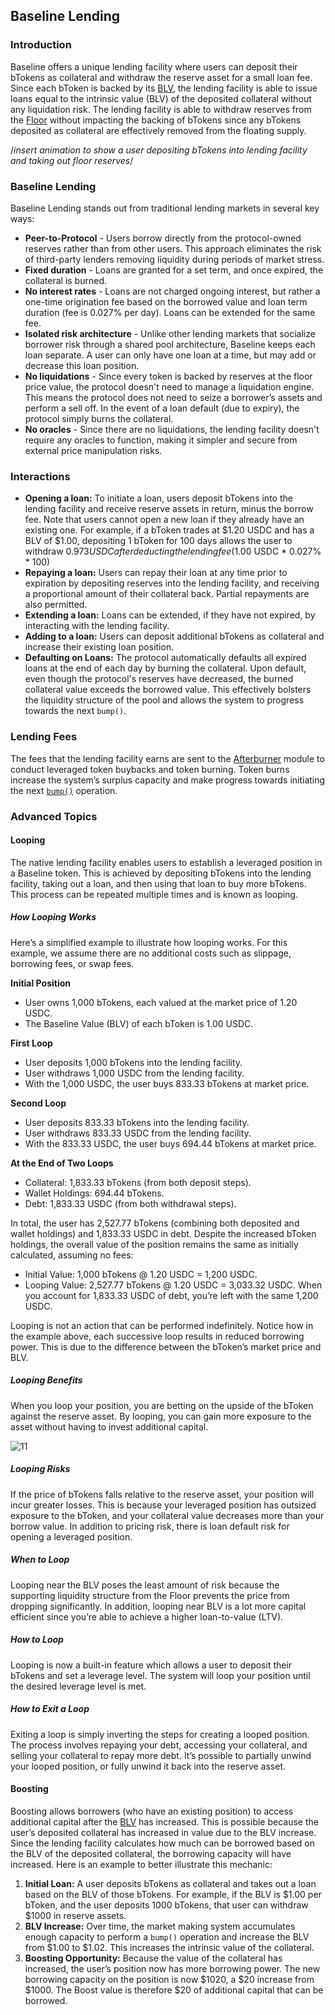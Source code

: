 
## Baseline Lending

### Introduction
Baseline offers a unique lending facility where users can deposit their bTokens as collateral and withdraw the reserve asset for a small loan fee. Since each bToken is backed by its [BLV](/concepts/blv), the lending facility is able to issue loans equal to the intrinsic value (BLV) of the deposited collateral without any liquidation risk. The lending facility is able to withdraw reserves from the [Floor](#floor) without impacting the backing of bTokens since any bTokens deposited as collateral are effectively removed from the floating supply.

/*insert animation to show a user depositing bTokens into lending facility and taking out floor reserves*/
### Baseline Lending
Baseline Lending stands out from traditional lending markets in several key ways:

- **Peer-to-Protocol** - Users borrow directly from the protocol-owned reserves rather than from other users. This approach eliminates the risk of third-party lenders removing liquidity during periods of market stress.
- **Fixed duration** - Loans are granted for a set term, and once expired, the collateral is burned.
- **No interest rates** - Loans are not charged ongoing interest, but rather a one-time origination fee based on the borrowed value and loan term duration (fee is 0.027% per day). Loans can be extended for the same fee.
- **Isolated risk architecture** - Unlike other lending markets that socialize borrower risk through a shared pool architecture, Baseline keeps each loan separate. A user can only have one loan at a time, but may add or decrease this loan position.
- **No liquidations** - Since every token is backed by reserves at the floor price value, the protocol doesn't need to manage a liquidation engine. This means the protocol does not need to seize a borrower’s assets and perform a sell off. In the event of a loan default (due to expiry), the protocol simply burns the collateral.
- **No oracles** - Since there are no liquidations, the lending facility doesn't require any oracles to function, making it simpler and secure from external price manipulation risks.

### Interactions
- **Opening a loan:** To initiate a loan, users deposit bTokens into the lending facility and receive reserve assets in return, minus the borrow fee. Note that users cannot open a new loan if they already have an existing one.
For example, if a bToken trades at $1.20 USDC and has a BLV of $1.00, depositing 1 bToken for 100 days allows the user to withdraw $0.973 USDC after deducting the lending fee ($1.00 USDC * 0.027% * 100)
- **Repaying a loan:** Users can repay their loan at any time prior to expiration by depositing reserves into the lending facility, and receiving a proportional amount of their collateral back. Partial repayments are also permitted.
- **Extending a loan:** Loans can be extended, if they have not expired, by interacting with the lending facility.
- **Adding to a loan:** Users can deposit additional bTokens as collateral and increase their existing loan position.
- **Defaulting on Loans:** The protocol automatically defaults all expired loans at the end of each day by burning the collateral. Upon default, even though the protocol's reserves have decreased, the burned collateral value exceeds the borrowed value. This effectively bolsters the liquidity structure of the pool and allows the system to progress towards the next `bump()`.

### Lending Fees
The fees that the lending facility earns are sent to the [Afterburner](/concepts/afterburner) module to conduct leveraged token buybacks and token burning. Token burns increase the system’s surplus capacity and make progress towards initiating the next [`bump()`](#bump) operation.

### Advanced Topics

#### Looping
The native lending facility enables users to establish a leveraged position in a Baseline token. This is achieved by depositing bTokens into the lending facility, taking out a loan, and then using that loan to buy more bTokens. This process can be repeated multiple times and is known as looping.

##### _How Looping Works_
Here’s a simplified example to illustrate how looping works. For this example, we assume there are no additional costs such as slippage, borrowing fees, or swap fees.

**Initial Position**
- User owns 1,000 bTokens, each valued at the market price of 1.20 USDC.
- The Baseline Value (BLV) of each bToken is 1.00 USDC.

**First Loop**
- User deposits 1,000 bTokens into the lending facility.
- User withdraws 1,000 USDC from the lending facility.
- With the 1,000 USDC, the user buys 833.33 bTokens at market price.

**Second Loop**
- User deposits 833.33 bTokens into the lending facility.
- User withdraws 833.33 USDC from the lending facility.
- With the 833.33 USDC, the user buys 694.44 bTokens at market price.

**At the End of Two Loops**
- Collateral: 1,833.33 bTokens (from both deposit steps).
- Wallet Holdings: 694.44 bTokens.
- Debt: 1,833.33 USDC (from both withdrawal steps).

In total, the user has 2,527.77 bTokens (combining both deposited and wallet holdings) and 1,833.33 USDC in debt. Despite the increased bToken holdings, the overall value of the position remains the same as initially calculated, assuming no fees:

- Initial Value: 1,000 bTokens @ 1.20 USDC = 1,200 USDC.
- Looping Value: 2,527.77 bTokens @ 1.20 USDC = 3,033.32 USDC. When you account for 1,833.33 USDC of debt, you’re left with the same 1,200 USDC.

<Callout>
Looping is not an action that can be performed indefinitely. Notice how in the example above, each successive loop results in reduced borrowing power. This is due to the difference between the bToken’s market price and BLV. 
</Callout>

##### _Looping Benefits_

When you loop your position, you are betting on the upside of the bToken against the reserve asset. By looping, you can gain more exposure to the asset without having to invest additional capital. 

![11](/assets/11.png)

##### _Looping Risks_

If the price of bTokens falls relative to the reserve asset, your position will incur greater losses. This is because your leveraged position has outsized exposure to the bToken, and your collateral value decreases more than your borrow value. In addition to pricing risk, there is loan default risk for opening a leveraged position.

##### _When to Loop_

Looping near the BLV poses the least amount of risk because the supporting liquidity structure from the Floor prevents the price from dropping significantly. In addition, looping near BLV is a lot more capital efficient since you’re able to achieve a higher loan-to-value (LTV).

##### _How to Loop_

Looping is now a built-in feature which allows a user to deposit their bTokens and set a leverage level. The system will loop your position until the desired leverage level is met.

##### _How to Exit a Loop_

Exiting a loop is simply inverting the steps for creating a looped position. The process involves repaying your debt, accessing your collateral, and selling your collateral to repay more debt. It’s possible to partially unwind your looped position, or fully unwind it back into the reserve asset.

#### Boosting
Boosting allows borrowers (who have an existing position) to access additional capital after the [BLV](/concepts/blv) has increased. This is possible because the user’s deposited collateral has increased in value due to the BLV increase. Since the lending facility calculates how much can be borrowed based on the BLV of the deposited collateral, the borrowing capacity will have increased. Here is an example to better illustrate this mechanic:

1. **Initial Loan:** A user deposits bTokens as collateral and takes out a loan based on the BLV of those bTokens. For example, if the BLV is $1.00 per bToken, and the user deposits 1000 bTokens, that user can withdraw $1000 in reserve assets.
2. **BLV Increase:** Over time, the market making system accumulates enough capacity to perform a `bump()` operation and increase the BLV from $1.00 to $1.02. This increases the intrinsic value of the collateral. 
3. **Boosting Opportunity:** Because the value of the collateral has increased, the user’s position now has more borrowing power. The new borrowing capacity on the position is now $1020, a $20 increase from $1000. The Boost value is therefore $20 of additional capital that can be borrowed.

